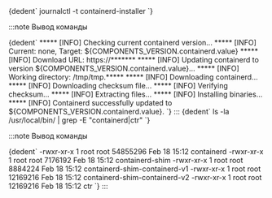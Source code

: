 
<CodeBlock language="bash">
  {dedent`
    journalctl -t containerd-installer
  `}
</CodeBlock>

:::note Вывод команды

<CodeBlock language="text">
  {dedent`
    ***** [INFO] Checking current containerd version...
    ***** [INFO] Current: none, Target: ${COMPONENTS_VERSION.containerd.value}
    ***** [INFO] Download URL: https://*******
    ***** [INFO] Updating containerd to version ${COMPONENTS_VERSION.containerd.value}...
    ***** [INFO] Working directory: /tmp/tmp.*****
    ***** [INFO] Downloading containerd...
    ***** [INFO] Downloading checksum file...
    ***** [INFO] Verifying checksum...
    ***** [INFO] Extracting files...
    ***** [INFO] Installing binaries...
    ***** [INFO] Containerd successfully updated to ${COMPONENTS_VERSION.containerd.value}.
  `}
</CodeBlock>
:::

<CodeBlock language="bash">
  {dedent`
    ls -la /usr/local/bin/ | grep -E "containerd|ctr"
  `}
</CodeBlock>

:::note Вывод команды

<CodeBlock language="bash">
  {dedent`
    -rwxr-xr-x  1 root root  54855296 Feb 18 15:12 containerd
    -rwxr-xr-x  1 root root   7176192 Feb 18 15:12 containerd-shim
    -rwxr-xr-x  1 root root   8884224 Feb 18 15:12 containerd-shim-containerd-v1
    -rwxr-xr-x  1 root root  12169216 Feb 18 15:12 containerd-shim-containerd-v2
    -rwxr-xr-x  1 root root  12169216 Feb 18 15:12 ctr
  `}
</CodeBlock>
:::
